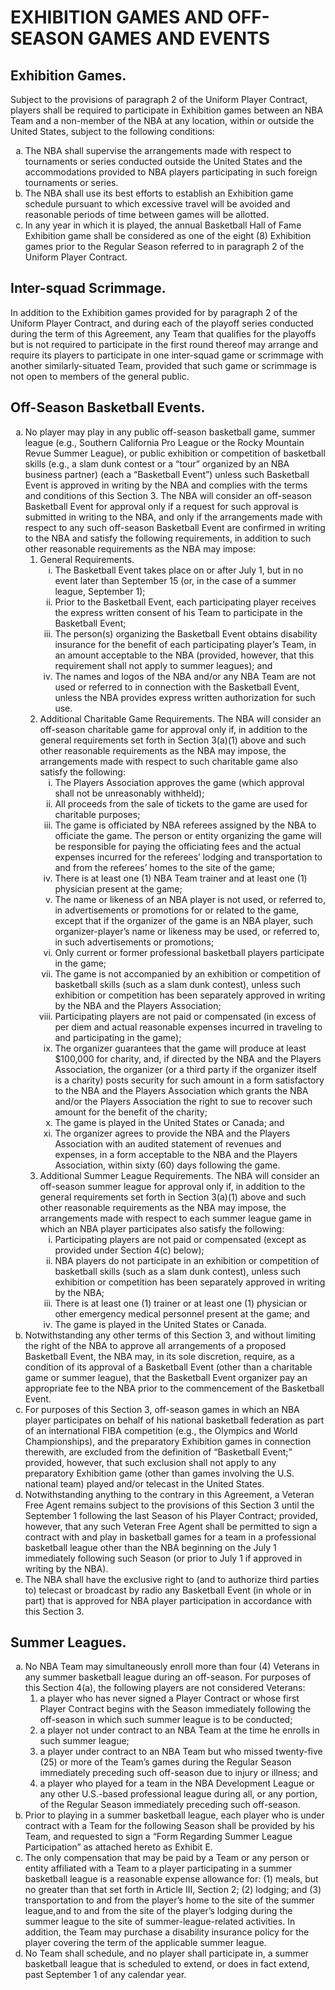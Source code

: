 # EXHIBITION GAMES AND OFF-SEASON GAMES AND EVENTS
\chaptermark{EXHIBITION GAMES AND \ldots}

## Exhibition Games.

Subject to the provisions of paragraph 2 of the Uniform Player Contract, players shall be required to participate in Exhibition games between an NBA Team and a non-member of the NBA at any location, within or outside the United States, subject to the following conditions:

(a) The NBA shall supervise the arrangements made with respect to tournaments or series conducted outside the United States and the accommodations provided to NBA players participating in such foreign tournaments or series.
(b) The NBA shall use its best efforts to establish an Exhibition game schedule pursuant to which excessive travel will be avoided and reasonable periods of time between games will be allotted.
(c) In any year in which it is played, the annual Basketball Hall of Fame Exhibition game shall be considered as one of the eight (8) Exhibition games prior to the Regular Season referred to in paragraph 2 of the Uniform Player Contract.

## Inter-squad Scrimmage.

In addition to the Exhibition games provided for by paragraph 2 of the Uniform Player Contract, and during each of the playoff series conducted during the term of this Agreement, any Team that qualifies for the playoffs but is not required to participate in the first round thereof may arrange and require its players to participate in one inter-squad game or scrimmage with another similarly-situated Team, provided that such game or scrimmage is not open to members of the general public.

## Off-Season Basketball Events.

(a) No player may play in any public off-season basketball game, summer league (e.g., Southern California Pro League or the Rocky Mountain Revue Summer League), or public exhibition or competition of basketball skills (e.g., a slam dunk contest or a "tour" organized by an NBA business partner) (each a "Basketball Event") unless such Basketball Event is approved in writing by the NBA and complies with the terms and conditions of this Section 3. The NBA will consider an off-season Basketball Event for approval only if a request for such approval is submitted in writing to the NBA, and only if the arrangements made with respect to any such off-season Basketball Event are confirmed in writing to the NBA and satisfy the following requirements, in addition to such other reasonable requirements as the NBA may impose:
    (1) General Requirements.
        (i) The Basketball Event takes place on or after July 1, but in no event later than September 15 (or, in the case of a summer league, September 1);
        (ii) Prior to the Basketball Event, each participating player receives the express written consent of his Team to participate in the Basketball Event;
        (iii) The person(s) organizing the Basketball Event obtains disability insurance for the benefit of each participating player's Team, in an amount acceptable to the NBA (provided, however, that this requirement shall not apply to summer leagues); and
        (iv) The names and logos of the NBA and/or any NBA Team are not used or referred to in connection with the Basketball Event, unless the NBA provides express written authorization for such use.
    (2) Additional Charitable Game Requirements. The NBA will consider an off-season charitable game for approval only if, in addition to the general requirements set forth in Section 3(a)(1) above and such other reasonable requirements as the NBA may impose, the arrangements made with respect to such charitable game also satisfy the following:
        (i) The Players Association approves the game (which approval shall not be unreasonably withheld);
        (ii) All proceeds from the sale of tickets to the game are used for charitable purposes;
        (iii) The game is officiated by NBA referees assigned by the NBA to officiate the game. The person or entity organizing the game will be responsible for paying the officiating fees and the actual expenses incurred for the referees' lodging and transportation to and from the referees' homes to the site of the game;
        (iv) There is at least one (1) NBA Team trainer and at least one (1) physician present at the game;
        (v) The name or likeness of an NBA player is not used, or referred to, in advertisements or promotions for or related to the game, except that if the organizer of the game is an NBA player, such organizer-player's name or likeness may be used, or referred to, in such advertisements or promotions;
        (vi) Only current or former professional basketball players participate in the game;
        (vii) The game is not accompanied by an exhibition or competition of basketball skills (such as a slam dunk contest), unless such exhibition or competition has been separately approved in writing by the NBA and the Players Association;
        (viii) Participating players are not paid or compensated (in excess of per diem and actual reasonable expenses incurred in traveling to and participating in the game);
        (ix) The organizer guarantees that the game will produce at least \$100,000 for charity, and, if directed by the NBA and the Players Association, the organizer (or a third party if the organizer itself is a charity) posts security for such amount in a form satisfactory to the NBA and the Players Association which grants the NBA and/or the Players Association the right to sue to recover such amount for the benefit of the charity;
        (x) The game is played in the United States or Canada; and
        (xi) The organizer agrees to provide the NBA and the Players Association with an audited statement of revenues and expenses, in a form acceptable to the NBA and the Players Association, within sixty (60) days following the game.
    (3) Additional Summer League Requirements. The NBA will consider an off-season summer league for approval only if, in addition to the general requirements set forth in Section 3(a)(1) above and such other reasonable requirements as the NBA may impose, the arrangements made with respect to each summer league game in which an NBA player participates also satisfy the following:
        (i) Participating players are not paid or compensated (except as provided under Section 4(c) below);
        (ii) NBA players do not participate in an exhibition or competition of basketball skills (such as a slam dunk contest), unless such exhibition or competition has been separately approved in writing by the NBA;
        (iii) There is at least one (1) trainer or at least one (1) physician or other emergency medical personnel present at the game; and
        (iv) The game is played in the United States or Canada.
(b) Notwithstanding any other terms of this Section 3, and without limiting the right of the NBA to approve all arrangements of a proposed Basketball Event, the NBA may, in its sole discretion, require, as a condition of its approval of a Basketball Event (other than a charitable game or summer league), that the Basketball Event organizer pay an appropriate fee to the NBA prior to the commencement of the Basketball Event.
(c) For purposes of this Section 3, off-season games in which an NBA player participates on behalf of his national basketball federation as part of an international FIBA competition (e.g., the Olympics and World Championships), and the preparatory Exhibition games in connection therewith, are excluded from the definition of "Basketball Event;" provided, however, that such exclusion shall not apply to any preparatory Exhibition game (other than games involving the U.S. national team) played and/or telecast in the United States.
(d) Notwithstanding anything to the contrary in this Agreement, a Veteran Free Agent remains subject to the provisions of this Section 3 until the September 1 following the last Season of his Player Contract; provided, however, that any such Veteran Free Agent shall be permitted to sign a contract with and play in basketball games for a team in a professional basketball league other than the NBA beginning on the July 1 immediately following such Season (or prior to July 1 if approved in writing by the NBA).
(e) The NBA shall have the exclusive right to (and to authorize third parties to) telecast or broadcast by radio any Basketball Event (in whole or in part) that is approved for NBA player participation in accordance with this Section 3.

## Summer Leagues.

(a) No NBA Team may simultaneously enroll more than four (4) Veterans in any summer basketball league during an off-season. For purposes of this Section 4(a), the following players are not considered Veterans:
    (1) a player who has never signed a Player Contract or whose first Player Contract begins with the Season immediately following the off-season in which such summer league is to be conducted;
    (2) a player not under contract to an NBA Team at the time he enrolls in such summer league;
    (3) a player under contract to an NBA Team but who missed twenty-five (25) or more of the Team's games during the Regular Season immediately preceding such off-season due to injury or illness; and
    (4) a player who played for a team in the NBA Development League or any other U.S.-based professional league during all, or any portion, of the Regular Season immediately preceding such off-season.
(b) Prior to playing in a summer basketball league, each player who is under contract with a Team for the following Season shall be provided by his Team, and requested to sign a "Form Regarding Summer League Participation" as attached hereto as Exhibit E.
(c) The only compensation that may be paid by a Team or any person or entity affiliated with a Team to a player participating in a summer basketball league is a reasonable expense allowance for: (1) meals, but no greater than that set forth in Article III, Section 2; (2) lodging; and (3) transportation to and from the player's home to the site of the summer league,and to and from the site of the player's lodging during the summer league to the site of summer-league-related activities. In addition, the Team may purchase a disability insurance policy for the player covering the term of the applicable summer league.
(d) No Team shall schedule, and no player shall participate in, a summer basketball league that is scheduled to extend, or does in fact extend, past September 1 of any calendar year.